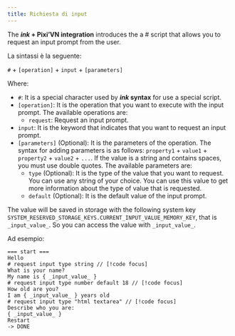 ```yaml
---
title: Richiesta di input
---
```


The **_ink_ + Pixi’VN integration** introduces the a # script that allows you to request an <DynamicLink href="/start/input">input prompt</DynamicLink> from the user.

La sintassi è la seguente:

`#` + `[operation]` + `input` + `[parameters]`

Where:

- `#`: It is a special character used by **_ink_ syntax** for use a special script.
- `[operation]`: It is the operation that you want to execute with the input prompt. The available operations are:
  - `request`: Request an input prompt.
- `input`: It is the keyword that indicates that you want to request an input prompt.
- `[parameters]` (Optional): It is the parameters of the operation. The syntax for adding parameters is as follows: `property1` + `value1` + `property2` + `value2` + `...`. If the value is a string and contains spaces, you must use double quotes.
  The available parameters are:
  - `type` (Optional): It is the type of the value that you want to request. You can use any string of your choice. You can use this value to get more information about the type of value that is requested.
  - `default` (Optional): It is the default value of the input prompt.

The value will be saved in storage with the following system key `SYSTEM_RESERVED_STORAGE_KEYS.CURRENT_INPUT_VALUE_MEMORY_KEY`, that is `_input_value_`. So you can access the value with `_input_value_`.

Ad esempio:

```ink
=== start ===
Hello
# request input type string // [!code focus]
What is your name?
My name is { _input_value_ }
# request input type number default 18 // [!code focus]
How old are you?
I am { _input_value_ } years old
# request input type "html textarea" // [!code focus]
Describe who you are:
{ _input_value_ }
Restart
-> DONE
```

<Sandbox
  template="fvg9l6"
  entry="/src/ink/start.ink"
/>
